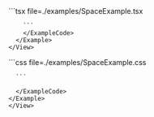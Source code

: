 
<Tabs>
  <TabItem title="Example usage">
    <View marginTop="var(--amplify-space-large)">
      <Example>
        <SpaceExample  />
        <ExampleCode>
        ```tsx file=./examples/SpaceExample.tsx

        ```
        </ExampleCode>
      </Example>
    </View>

  </TabItem>
  <TabItem title="CSS">
    <View marginTop="var(--amplify-space-large)">
    <Example>
      <ExampleCode>
      ```css file=./examples/SpaceExample.css

      ```

      </ExampleCode>
    </Example>
    </View>

  </TabItem>
</Tabs>
